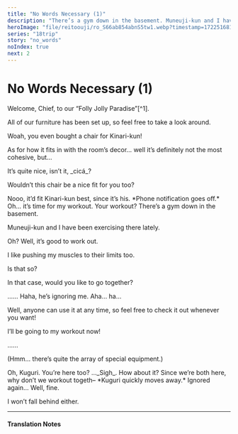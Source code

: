 ```yaml
---
title: "No Words Necessary (1)"
description: "There’s a gym down in the basement. Muneuji-kun and I have been exercising there lately."
heroImage: "file/reitoouji/ro_S66ab854abnS5tw1.webp?timestamp=1722516817886"
series: "18trip"
story: "no_words"
noIndex: true
next: 2
---
```



# No Words Necessary (1)

<Divider loc="HAMA House - Dorms" />

<StoryImg src="https://f005.backblazeb2.com/file/reitoouji/ro_S66ab854abnS5tw1.webp?timestamp=1722516817886" alt="1" />

<Bubble character="Raito">
Welcome, Chief, to our “Folly Jolly Paradise”[^1].

All of our furniture has been set up, so feel free to take a look around.
</Bubble>

<Bubble mc>
Woah, you even bought a chair for Kinari-kun!

As for how it fits in with the room’s decor… well it’s definitely not the most cohesive, but…
</Bubble>

<Bubble character="Kuguri">
It’s quite nice, isn’t it, _cicá_?

Wouldn’t this chair be a nice fit for you too?
</Bubble>

<Bubble mc>
Nooo, it’d fit Kinari-kun best, since it’s his.
</Bubble>

<Narration>
*Phone notification goes off.*
</Narration>

<Bubble mc>
Oh… it’s time for my workout.
</Bubble>

<Bubble character="Kuguri">
Your workout?
</Bubble>

<Bubble mc>
There’s a gym down in the basement.

Muneuji-kun and I have been exercising there lately.
</Bubble>

<Bubble character="Kuguri">
Oh? Well, it’s good to work out.

I like pushing my muscles to their limits too.
</Bubble>

<Bubble character="Raito">
Is that so?

In that case, would you like to go together?
</Bubble>

<Bubble character="Kuguri">
……
</Bubble>

<Bubble character="Raito">
Haha, he’s ignoring me.
</Bubble>

<Bubble mc>
Aha… ha…

Well, anyone can use it at any time, so feel free to check it out whenever you want!

I’ll be going to my workout now!
</Bubble>

<Bubble character="Kuguri & Raito" name="Kuguri & Raito">
......
</Bubble>

<Divider loc="HAMA House - Gym" />

<StoryImg src="https://f005.backblazeb2.com/file/reitoouji/ro_OnqnYiy66ab89e97.webp?timestamp=1722518000359" alt="2"/>

<Bubble character="Kuguri">
<p class="t">(Hmm… there’s quite the array of special equipment.)</p>
</Bubble>

<Bubble character="Raito">
Oh, Kuguri. You’re here too?
</Bubble>


<Bubble character="Kuguri">
…_Sigh_.
</Bubble>

<Bubble character="Raito">
How about it? Since we’re both here, why don’t we workout togeth–
</Bubble>

<Narration>
*Kuguri quickly moves away.*
</Narration>

<Bubble character="Raito">
Ignored again… Well, fine.

I won’t fall behind either.
</Bubble>

***

<h4>Translation Notes</h4>

[^1]: "Ukiuki" usually means exciting/happy and this gives the same vibe as something named "Lovey Dovey" or "Mopey Wopey"